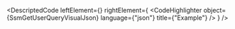 
<DescriptedCode
  leftElement={<SsmGetUserQueryDesc />}
  rightElement={
    <CodeHighlighter
      object={SsmGetUserQueryVisualJson}
      language={"json"}
      title={"Example"}
    />
  }
/>
